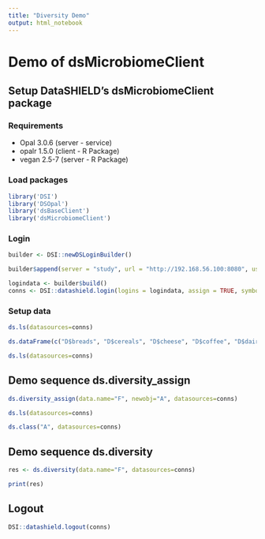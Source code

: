```yaml
---
title: "Diversity Demo"
output: html_notebook
---
```


# Demo of dsMicrobiomeClient

## Setup DataSHIELD's dsMicrobiomeClient package

### Requirements

- Opal  3.0.6 (server - service)
- opalr 1.5.0 (client - R Package)
- vegan 2.5-7 (server - R Package)

### Load packages

```r
library('DSI')
library('DSOpal')
library('dsBaseClient')
library('dsMicrobiomeClient')
```

### Login

```r
builder <- DSI::newDSLoginBuilder()

builder$append(server = "study", url = "http://192.168.56.100:8080", user = "administrator", password = "datashield_test&", table = "hackathon.data", driver = "OpalDriver")

logindata <- builder$build()
conns <- DSI::datashield.login(logins = logindata, assign = TRUE, symbol = "D")
```

### Setup data

```r
ds.ls(datasources=conns)

ds.dataFrame(c("D$breads", "D$cereals", "D$cheese", "D$coffee", "D$dairy", "D$spreads"), newobj="F")

ds.ls(datasources=conns)
```

## Demo sequence ds.diversity_assign

```r
ds.diversity_assign(data.name="F", newobj="A", datasources=conns)

ds.ls(datasources=conns)

ds.class("A", datasources=conns)
```

## Demo sequence ds.diversity

```r
res <- ds.diversity(data.name="F", datasources=conns)

print(res)
```

## Logout

```r
DSI::datashield.logout(conns)
```
